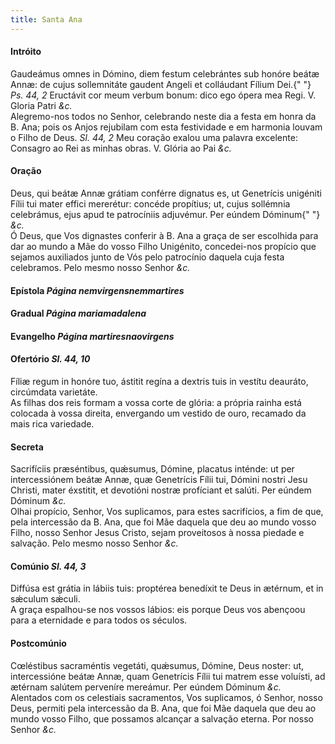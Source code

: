 ```yaml
---
title: Santa Ana
---
```


<h4 class="text-center">Intróito</h4>
<div class="container-fluid">
  <div class="row">
    <div class="col-6 dropcaps text-justify">
      Gaudeámus omnes in Dómino, diem festum celebrántes sub honóre beátæ Annæ:
      de cujus sollemnitáte gaudent Angeli et colláudant Fílium Dei.{" "}
      <em>Ps. 44, 2</em> Eructávit cor meum verbum bonum: dico ego ópera mea
      Regi. V. Gloria Patri <em>&c.</em>
    </div>
    <div class="col-6 dropcaps text-justify">
      Alegremo-nos todos no Senhor, celebrando neste dia a festa em honra da B.
      Ana; pois os Anjos rejubilam com esta festividade e em harmonia louvam o
      Filho de Deus. <em>Sl. 44, 2</em> Meu coração exalou uma palavra
      excelente: Consagro ao Rei as minhas obras. V. Glória ao Pai <em>&c.</em>
    </div>
  </div>
</div>

<h4 class="text-center">Oração</h4>
<div class="container-fluid">
  <div class="row">
    <div class="col-6 dropcaps text-justify">
      Deus, qui beátæ Annæ grátiam conférre dignatus es, ut Genetrícis unigéniti
      Fílii tui mater effici mererétur: concéde propítius; ut, cujus sollémnia
      celebrámus, ejus apud te patrocíniis adjuvémur. Per eúndem Dóminum{" "}
      <em>&c.</em>
    </div>
    <div class="col-6 dropcaps text-justify">
      Ó Deus, que Vos dignastes conferir à B. Ana a graça de ser escolhida para
      dar ao mundo a Mãe do vosso Filho Unigénito, concedei-nos propício que
      sejamos auxiliados junto de Vós pelo patrocínio daquela cuja festa
      celebramos. Pelo mesmo nosso Senhor <em>&c.</em>
    </div>
  </div>
</div>

<h4 class="text-center">
  Epístola <em>Página nemvirgensnemmartires</em>
</h4>

<h4 class="text-center">
  Gradual <em>Página mariamadalena</em>
</h4>

<h4 class="text-center">
  Evangelho <em>Página martiresnaovirgens</em>
</h4>

<h4 class="text-center">
  Ofertório <em>Sl. 44, 10</em>
</h4>
<div class="container-fluid">
  <div class="row">
    <div class="col-6 dropcaps text-justify">
      Fíliæ regum in honóre tuo, ástitit regína a dextris tuis in vestítu
      deauráto, circúmdata varietáte.
    </div>
    <div class="col-6 dropcaps text-justify">
      As filhas dos reis formam a vossa corte de glória: a própria rainha está
      colocada à vossa direita, envergando um vestido de ouro, recamado da mais
      rica variedade.
    </div>
  </div>
</div>

<h4 class="text-center">Secreta</h4>
<div class="container-fluid">
  <div class="row">
    <div class="col-6 dropcaps text-justify">
      Sacrifíciis præséntibus, quǽsumus, Dómine, placatus inténde: ut per
      intercessiónem beátæ Annæ, quæ Genetrícis Fílii tui, Dómini nostri Jesu
      Christi, mater éxstitit, et devotióni nostræ profíciant et salúti. Per
      eúndem Dóminum <em>&c.</em>
    </div>
    <div class="col-6 dropcaps text-justify">
      Olhai propício, Senhor, Vos suplicamos, para estes sacrifícios, a fim de
      que, pela intercessão da B. Ana, que foi Mãe daquela que deu ao mundo
      vosso Filho, nosso Senhor Jesus Cristo, sejam proveitosos à nossa piedade
      e salvação. Pelo mesmo nosso Senhor <em>&c.</em>
    </div>
  </div>
</div>

<h4 class="text-center">
  Comúnio <em>Sl. 44, 3</em>
</h4>
<div class="container-fluid">
  <div class="row">
    <div class="col-6 dropcaps text-justify">
      Diffúsa est grátia in lábiis tuis: proptérea benedíxit te Deus in ætérnum,
      et in sǽculum sǽculi.
    </div>
    <div class="col-6 dropcaps text-justify">
      A graça espalhou-se nos vossos lábios: eis porque Deus vos abençoou para a
      eternidade e para todos os séculos.
    </div>
  </div>
</div>

<h4 class="text-center">Postcomúnio</h4>
<div class="container-fluid">
  <div class="row">
    <div class="col-6 dropcaps text-justify">
      Cœléstibus sacraméntis vegetáti, quǽsumus, Dómine, Deus noster: ut,
      intercessióne beátæ Annæ, quam Genetrícis Fílii tui matrem esse voluísti,
      ad ætérnam salútem perveníre mereámur. Per eúndem Dóminum <em>&c.</em>
    </div>
    <div class="col-6 dropcaps text-justify">
      Alentados com os celestiais sacramentos, Vos suplicamos, ó Senhor, nosso
      Deus, permiti pela intercessão da B. Ana, que foi Mãe daquela que deu ao
      mundo vosso Filho, que possamos alcançar a salvação eterna. Por nosso
      Senhor <em>&c.</em>
    </div>
  </div>
</div>
